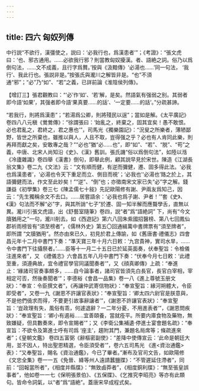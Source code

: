 ```yaml
---
---
---
```

title: 四六 匈奴列傳
---




中行説“不欲行，漢彊使之，説曰：‘必我行也，爲漢患者’”；《考證》：“張文虎曰：‘也、邪古通用。……必欲我行邪？則當教匈奴擾漢。者、語絶之詞。俗乃以爲倒句法，……文不成義，且行字爲贅。’按與《汲黯傳》‘必湯也……’同一句法， ‘我行’、我此行也。張説非是。”按張氏與瀧川之解皆非是。“也”不須通“邪”；“必”乃“如”、“若”之義，已詳前論《淮陰侯列傳》。

【增訂三】張君觀教曰：“‘必’作‘如’、‘若’解，是矣。然語氣有强弱之别。其弱者即今語‘如果’，其强者即今語‘果真要……的話’、‘一定要……的話’。”分疏甚諦。

“若我行，則將爲漢患”；“若湯爲公卿，則將殘民以逞”；當如是解。《太平廣記》卷四八八元稹《鶯鶯傳》：“徐謂張曰：‘始亂之，終棄之，固其宜矣！愚不敢恨。必也君亂之，君終之，君之惠也’”，司馬光《獨樂園記》：“況叟之所樂者，薄陋鄙野，皆世之所棄也，雖推以與人，人且不取，豈得强之乎？必也有人肯同此樂，則再拜而獻之矣，安敢專之哉？”“必也”猶“必……也”，即“如”、“若”、“脱”、“苟”之義，中唐、北宋人尚知沿《史》、《漢》舊訓。張氏譏“俗以爲倒句法”，如陸以湉《冷廬雜識》卷四舉《漢書》倒句，即舉此例，顧其説早見於宋世。陳造《江湖長翁文集》卷二九《文法》云：“文有順而健，有逆而彌健，遷、固多得此法。‘必我也爲漢患者’，‘必湯也令天下重足而立、側目而視’；‘必我也’‘必湯也’臵之於上，其語彌健而法，作文至此妙矣！”“逆”、“倒”也；亦徵南宋文家已失“必”字之解。錢謙益《初學集》卷三七《陳孟儒七十敍》先記歐陽修有謝、尹兩友爲知己，因云：“先生獨稱余文不去口。……居嘗語余：‘必我也爲子謝、尹者！’”套《史》、《漢》句法而不解“必”字，與其所誚“七子”於遷、固一知半解而應聱學舌，直無以異。瀧川引張文虎語，出《舒藝室隨筆》卷四，説“者”爲“語絶詞” 下，尚有“今文牘猶用之”一句，瀧川削去。如《西遊記》第六八回朱紫國招醫榜、第八七回鳳仙郡祈雨榜皆有“須至榜者”，《儒林外史》第五〇回通緝萬中書牌票有“須至牌者”，即所謂 “文牘猶用”。然亦由來已久，初見於君上傳諭，如《舊唐書·禮儀志》四會昌元年十二月中書門下奏：“準天寶三年十月六日敕：‘九宫貴神，實司水旱，……令中書門下往攝祭者。’……臣等十一月二十五日已於延英面奏，伏奉聖旨：令檢儀注進來者”，又 《禮儀志》六會昌五年八月中書門下奏：“伏奉今月七日敕：‘此禮至重，須遵典故，宜令禮官學官同議聞奏者’”，又《顔真卿傳》上疏：“奉進止：‘緣諸司官奏事頗多，……自今論事者，諸司官皆須先白長官，長官白宰相，宰相定可否，然後奏聞者’”；李德裕《會昌一品集》卷一八《進上尊號玉册文狀》：“奉宣：令臣撰文者”，《再讓仲武寄信物狀》：“奉宣聖旨：緣河朔體大，令臣即受者”，又卷一九《謝恩不許讓官表狀》：“奉宣聖旨：‘卿太四六尉官是朕意與，不是他們僥求而得，不要更引故事辭讓者’”，《謝恩不許讓官表狀》：“奉宣聖旨：‘豈政理有失，風俗有乖，何遽退辭？一二年分憂，不用進表者’”，《謝恩問疾狀》：“奉宣聖旨：‘卿小有遏裕……宜善頤養，當就痊平。所要内庫食物及藥物，無致嫌疑，但具數奏來，即令宣賜者’”；又《李衛公集補遺·停進士宴會題名疏》：“奉宣旨：不欲令及第進士呼有司爲 ‘座主’，趨附其門，兼題名局席等；條疏進來者”；《皇朝文鑑》 卷四五富弼《辭樞密副使》：“差降中使傳宣云：‘此命是朝廷大用，並不因人，特出聖恩精選，令臣須受者’”，卷六五司馬光 《進<資治通鑑>表》：“又奉聖旨，賜名《資治通鑑》，今已了畢者。”漸布及官司文告，如歐陽修《文忠全集》卷一一五《免晉、絳等州人遠請蠶鹽牒》：“不管遲延住滯者”，同前：“回報當所者”，《相度并縣牒》：“無致鹵莽者”，《相度銅利牒》：“無至張皇誤事者”，他如卷一一七《保明張景伯》、《五保牒》、《乞推究李昭亮》等亦有此類句。皆命令詞氣，以“者”爲“語絶”。蓋唐宋早成程式矣。
